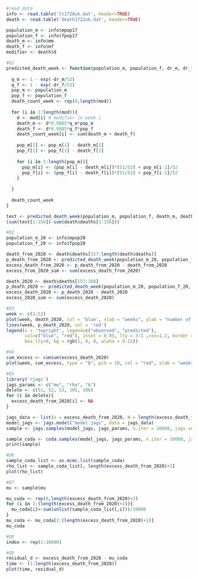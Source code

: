 ```r
#read data
info <- read.table('lt1720uk.dat', header=TRUE)
death <- read.table('death1722uk.dat', header=TRUE)

population_m <- info$mpop17
population_f <- info$fpop17
death_m <- info$mm
death_f <- info$mf
modifier <- death$d
```

```r
#Q1
predicted_death_week <- function(population_m, population_f, dr_m, dr_f, mod){
  
  q_m <- 1 - exp(-dr_m/52)
  q_f <- 1 - exp(-dr_f/52)
  pop_m <- population_m
  pop_f <- population_f
  death_count_week <- rep(0,length(mod)) 
  
  for (i in 1:length(mod)){
    d <- mod[i] # modifier in week i
    death_m <- d*0.9885*q_m*pop_m
    death_f <- d*0.9885*q_f*pop_f
    death_count_week[i] <- sum(death_m + death_f)
    
    pop_m[1] <- pop_m[1] - death_m[1]
    pop_f[1] <- pop_f[1] - death_f[1]
    
    for (i in 2:length(pop_m)){
      pop_m[i] <- (pop_m[i] - death_m[i])*(51/52) + pop_m[i-1]/52
      pop_f[i] <- (pop_f[i] - death_f[i])*(51/52) + pop_f[i-1]/52
    }
    
  }
  
  death_count_week 
}

```


```r
test <- predicted_death_week(population_m, population_f, death_m, death_f, modifier)
(sum(test[1:156])-sum(death$deaths[1:156]))
```

```r
#Q2
population_m_20 <- info$mpop20
population_f_20 <- info$fpop20

death_from_2020 <- death$deaths[157:length(death$deaths)]
p_death_from_2020 <- predicted_death_week(population_m_20, population_f_20, death_m, death_f, modifier[157:length(death$deaths)])
excess_death_from_2020 <- p_death_from_2020 - death_from_2020
excess_from_2020_sum <- sum(excess_death_from_2020)

death_2020 <- death$deaths[157:208]
p_death_2020 <- predicted_death_week(population_m_20, population_f_20, death_m, death_f, modifier[157:208])
excess_death_2020 <- p_death_2020 - death_2020
excess_2020_sum <- sum(excess_death_2020)
```

```r
#Q3
week <- c(1:52)
plot(week, death_2020, col = 'blue', xlab = "weeks", ylab = "number of death")
lines(week, p_death_2020, col = 'red')
legend(x = 'topright', legend=c("observed", "predicted"),
       col=c("blue", "red"), inset = 0.05, lty = 3:1 ,cex=1.2, border = "black",
       box.lty=0, bg = rgb(1, 0, 0, alpha = 0.15))
```

```r
#Q4
cum_excess <- cumsum(excess_death_2020)
plot(week, cum_excess, type = "b", pch = 18, col = "red", xlab = "weeks", ylab = "excess death")
```

```r
#Q5
library('rjags')
jags_params <- c("mu", "rho", "k")
delete <- c(51, 52, 53, 105, 106)
for (i in delete){
  excess_death_from_2020[i] <- NA
}

jags_data <- list(x = excess_death_from_2020, N = length(excess_death_from_2020))
model_jags <- jags.model("model.jags", data = jags_data)
sample <- jags.samples(model_jags, jags_params, n.iter = 10000, jags.seed = 1)

sample_coda <- coda.samples(model_jags, jags_params, n.iter = 10000, jags.seed = 1)
print(sample)
```

```r
#Q6
sample_coda_list <- as.mcmc.list(sample_coda)
rho_list <- sample_coda_list[, length(excess_death_from_2020)+2]
plot(rho_list)
```

```r
#Q7
mu <- sample$mu

mu_coda <- rep(0,length(excess_death_from_2020)+2)
for (i in 1:(length(excess_death_from_2020)+2)){
  mu_coda[i]<-sum(unlist(sample_coda_list[,i]))/10000
}
mu_coda <- mu_coda[2:(length(excess_death_from_2020)+1)]
mu_coda
```

```r
#Q8
index <- rep(1:10000)

```


```r
#Q9
residual_d <- excess_death_from_2020 - mu_coda
time <- (1:length(excess_death_from_2020))
plot(time, residual_d)
```


